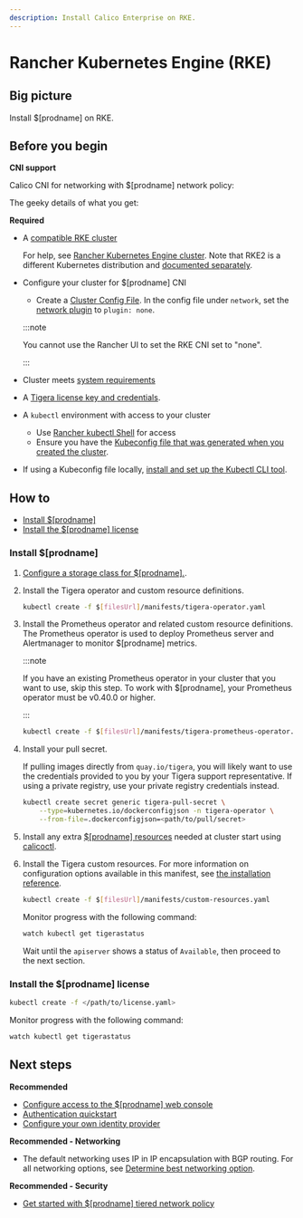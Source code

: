 ```yaml
---
description: Install Calico Enterprise on RKE.
---
```


# Rancher Kubernetes Engine (RKE)

## Big picture

Install $[prodname] on RKE.

## Before you begin

**CNI support**

Calico CNI for networking with $[prodname] network policy:

The geeky details of what you get:

<GeekDetails
  prodname='$[prodname]'
  details='Policy:Calico,IPAM:Calico,CNI:Calico,Overlay:IPIP,Routing:BGP,Datastore:Kubernetes'
/>

**Required**

- A [compatible RKE cluster](../compatibility.mdx#rke)

  For help, see [Rancher Kubernetes Engine cluster](https://rancher.com/docs/rke/latest/en/). Note that RKE2 is a different Kubernetes distribution and [documented separately](rke2.mdx).

- Configure your cluster for $[prodname] CNI

  - Create a [Cluster Config File](https://ranchermanager.docs.rancher.com/reference-guides/cluster-configuration/rancher-server-configuration/rke1-cluster-configuration#rke-cluster-config-file-reference). In the config file under `network`, set the [network plugin](https://rancher.com/docs/rke/latest/en/config-options/add-ons/network-plugins/) to `plugin: none`.

  :::note

  You cannot use the Rancher UI to set the RKE CNI set to "none".

  :::

- Cluster meets [system requirements](requirements.mdx)

- A [Tigera license key and credentials](calico-enterprise.mdx).

- A `kubectl` environment with access to your cluster
  - Use [Rancher kubectl Shell](https://ranchermanager.docs.rancher.com/how-to-guides/new-user-guides/manage-clusters/access-clusters/use-kubectl-and-kubeconfig#accessing-clusters-with-kubectl-shell-in-the-rancher-ui) for access
  - Ensure you have the [Kubeconfig file that was generated when you created the cluster](https://rancher.com/docs/rke/latest/en/installation/#save-your-files).
- If using a Kubeconfig file locally, [install and set up the Kubectl CLI tool](https://kubernetes.io/docs/tasks/tools/install-kubectl/).

## How to

- [Install $[prodname]](#install-calico-enterprise)
- [Install the $[prodname] license](#install-the-calico-enterprise-license)

### Install $[prodname]

1. [Configure a storage class for $[prodname].](../../operations/logstorage/create-storage.mdx).

1. Install the Tigera operator and custom resource definitions.

   ```bash
   kubectl create -f $[filesUrl]/manifests/tigera-operator.yaml
   ```

1. Install the Prometheus operator and related custom resource definitions. The Prometheus operator is used to deploy Prometheus server and Alertmanager to monitor $[prodname] metrics.

   :::note

   If you have an existing Prometheus operator in your cluster that you want to use, skip this step. To work with $[prodname], your Prometheus operator must be v0.40.0 or higher.

   :::

   ```bash
   kubectl create -f $[filesUrl]/manifests/tigera-prometheus-operator.yaml
   ```

1. Install your pull secret.

   If pulling images directly from `quay.io/tigera`, you will likely want to use the credentials provided to you by your Tigera support representative. If using a private registry, use your private registry credentials instead.

   ```bash
   kubectl create secret generic tigera-pull-secret \
       --type=kubernetes.io/dockerconfigjson -n tigera-operator \
       --from-file=.dockerconfigjson=<path/to/pull/secret>
   ```

1. Install any extra [$[prodname] resources](../../reference/resources/index.mdx) needed at cluster start using [calicoctl](../../reference/clis/calicoctl/overview.mdx).

1. Install the Tigera custom resources. For more information on configuration options available in this manifest, see [the installation reference](../../reference/installation/api.mdx).

   ```bash
   kubectl create -f $[filesUrl]/manifests/custom-resources.yaml
   ```

   Monitor progress with the following command:

   ```bash
   watch kubectl get tigerastatus
   ```

   Wait until the `apiserver` shows a status of `Available`, then proceed to the next section.

### Install the $[prodname] license

```bash
kubectl create -f </path/to/license.yaml>
```

Monitor progress with the following command:

```bash
watch kubectl get tigerastatus
```

## Next steps

**Recommended**

- [Configure access to the $[prodname] web console](../../operations/cnx/access-the-manager.mdx)
- [Authentication quickstart](../../operations/cnx/authentication-quickstart.mdx)
- [Configure your own identity provider](../../operations/cnx/configure-identity-provider.mdx)

**Recommended - Networking**

- The default networking uses IP in IP encapsulation with BGP routing. For all networking options, see [Determine best networking option](../../networking/determine-best-networking.mdx).

**Recommended - Security**

- [Get started with $[prodname] tiered network policy](../../network-policy/policy-tiers/tiered-policy.mdx)
